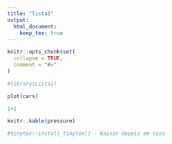 ---
title: "lista1"
output: 
  html_document:
    keep_tex: true
---

```{r, include = FALSE}
knitr::opts_chunk$set(
  collapse = TRUE,
  comment = "#>"
)
```

```{r setup}
#library(Lista1)
```

```{r}
plot(cars)
```

```{r}
1+1
```


```{r}
knitr::kable(pressure)
```

```{r}
#tinytex::install_tinytex() - baixar depois em casa 
```


